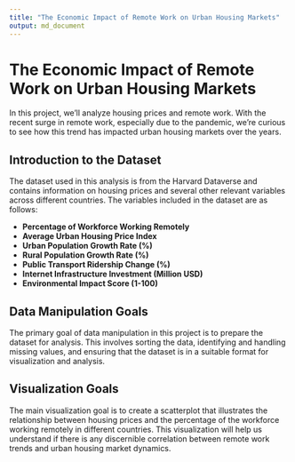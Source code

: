```yaml
---
title: "The Economic Impact of Remote Work on Urban Housing Markets"
output: md_document
---
```


# The Economic Impact of Remote Work on Urban Housing Markets

In this project, we'll analyze housing prices and remote work. With the recent surge in remote work, especially due to the pandemic, we're curious to see how this trend has impacted urban housing markets over the years.

## Introduction to the Dataset

The dataset used in this analysis is from the Harvard Dataverse and contains information on housing prices and several other relevant variables across different countries. The variables included in the dataset are as follows:

- **Percentage of Workforce Working Remotely**
- **Average Urban Housing Price Index**
- **Urban Population Growth Rate (%)**
- **Rural Population Growth Rate (%)**
- **Public Transport Ridership Change (%)**
- **Internet Infrastructure Investment (Million USD)**
- **Environmental Impact Score (1-100)**

## Data Manipulation Goals

The primary goal of data manipulation in this project is to prepare the dataset for analysis. This involves sorting the data, identifying and handling missing values, and ensuring that the dataset is in a suitable format for visualization and analysis.

## Visualization Goals

The main visualization goal is to create a scatterplot that illustrates the relationship between housing prices and the percentage of the workforce working remotely in different countries. This visualization will help us understand if there is any discernible correlation between remote work trends and urban housing market dynamics.